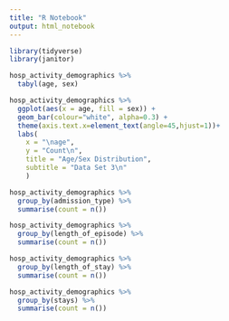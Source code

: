 ```yaml
---
title: "R Notebook"
output: html_notebook
---
```


```r
library(tidyverse)
library(janitor)
```

```r
hosp_activity_demographics %>% 
  tabyl(age, sex)
```

```r
hosp_activity_demographics %>%
  ggplot(aes(x = age, fill = sex)) +
  geom_bar(colour="white", alpha=0.3) +
  theme(axis.text.x=element_text(angle=45,hjust=1))+
  labs(
    x = "\nage",
    y = "Count\n",
    title = "Age/Sex Distribution",
    subtitle = "Data Set 3\n"
    ) 
```

```r
hosp_activity_demographics %>% 
  group_by(admission_type) %>% 
  summarise(count = n())
```

```r
hosp_activity_demographics %>% 
  group_by(length_of_episode) %>% 
  summarise(count = n())
```

```r
hosp_activity_demographics %>% 
  group_by(length_of_stay) %>% 
  summarise(count = n())
```


```r
hosp_activity_demographics %>% 
  group_by(stays) %>% 
  summarise(count = n())
```